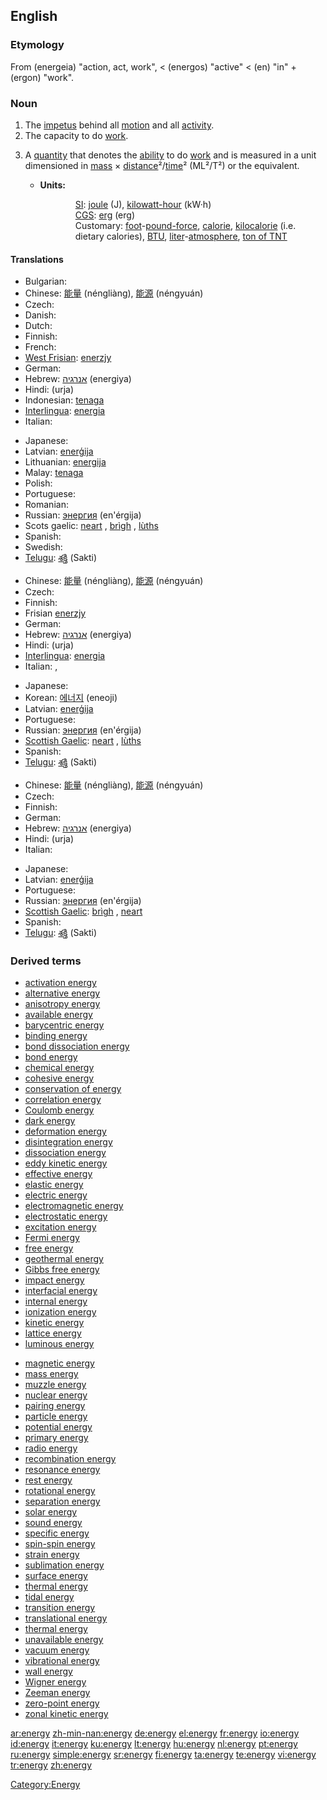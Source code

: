 {{WpEnergyPortal}}
==English==

===Etymology===
From {{AGr.}} '''{{polytonic|[[ἐνέργεια]]}}''' (energeia) "action, act, work", < '''{{polytonic|[[ἐνεργός]]}}''' (energos) "active" < '''{{polytonic|[[ἐν]]}}''' (en) "in" + '''{{polytonic|[[ἔργον]]}}''' (ergon) "work".

===Noun===
{{en-noun|energies}}

# The [[impetus]] behind all [[motion]] and all [[activity]].
# The capacity to do [[work]].
# {{context|physics}} A [[quantity]] that denotes the [[ability]] to do [[work]] and is measured in a unit dimensioned in [[mass]] × [[distance]]²/[[time]]² (ML²/T²) or the equivalent.
#*'''Units:'''
#::[[SI]]: [[joule]] (J), [[kilowatt-hour]] (kW·h)<!--in a strict sense, hours are not part of SI but are acceptable for use with SI-->
#::[[CGS]]: [[erg]] (erg)
#::Customary: [[foot]]-[[pound-force]], [[calorie]], [[kilocalorie]] (i.e. dietary calories), [[BTU]], [[liter]]-[[atmosphere]], [[ton of TNT]]

====Translations====
{{trans-top|impetus behind activity}}
* Bulgarian: {{t+|bg|енергия|f|tr=energija|sc=Cyrl}}
* Chinese: [[能量]] (néngliàng), [[能源]] (néngyuán)
* Czech: {{t+|cs|energie|f}}
* Danish: {{t-|da|energi}}
* Dutch: {{t+|nl|energie|f}}
* Finnish: {{t+|fi|energia}}
* French: {{t+|fr|énergie|f}}
* [[West Frisian]]: [[enerzjy]]
* German: {{t+|de|Energie|f}}
* Hebrew: [[אנרגיה]] (energiya) {{f}}
* Hindi: (urja)
* Indonesian: [[tenaga]]
* [[Interlingua]]: [[energia]]
* Italian: {{t+|it|energia|f}}
{{trans-mid}}
* Japanese: {{t-|ja|エネルギー|tr=enerugī|sc=Jpan}}
* Latvian: [[enerģija]] {{f}}
* Lithuanian: [[energija]] {{f}}
* Malay: [[tenaga]]
* Polish: {{t+|pl|energia|f}}
* Portuguese: {{t+|pt|energia|f}}
* Romanian: {{t+|ro|energie|f}}
* Russian: [[энергия]] (en'érgija) {{f}}
* Scots gaelic: [[neart]] {{m}}, [[brìgh]] {{f}}, [[lùths]] {{m}}
* Spanish: {{t+|es|energía|f}}
* Swedish: {{t+|sv|energi|c}}
* [[Telugu]]: [[శక్తి]] (Sakti)
{{trans-bottom}}

{{trans-top|capacity to do work}}
* Chinese: [[能量]] (néngliàng), [[能源]] (néngyuán)
* Czech: {{t+|cs|energie|f}}
* Finnish: {{t+|fi|energia}}
* Frisian [[enerzjy]]
* German: {{t+|de|Energie|f}}
* Hebrew: [[אנרגיה]] (energiya) {{f}}
* Hindi: (urja)
* [[Interlingua]]: [[energia]]
* Italian: {{t+|it|energia|f}}, {{t+|it|forza|f}}
{{trans-mid}}
* Japanese: {{t-|ja|エネルギー|tr=enerugī|sc=Jpan}}
* Korean: [[에너지]] (eneoji)
* Latvian: [[enerģija]] {{f}}
* Portuguese: {{t+|pt|energia|f}}
* Russian: [[энергия]] (en'érgija) {{f}}
* [[Scottish Gaelic]]: [[neart]] {{m}}, [[lùths]] {{m}}
* Spanish: {{t+|es|energía|f}}
* [[Telugu]]: [[శక్తి]] (Sakti)
{{trans-bottom}}

{{trans-top|physics}}
* Chinese: [[能量]] (néngliàng), [[能源]] (néngyuán)
* Czech: {{t+|cs|energie|f}}
* Finnish: {{t+|fi|energia}}
* German: {{t+|de|Energie|f}}
* Hebrew: [[אנרגיה]] (energiya) {{f}}
* Hindi: (urja)
* Italian: {{t+|it|energia|f}}
{{trans-mid}}
* Japanese: {{t-|ja|エネルギー|tr=enerugī|sc=Jpan}}
* Latvian: [[enerģija]] {{f}}
* Portuguese: {{t+|pt|energia|f}}
* Russian: [[энергия]] (en'érgija) {{f}}
* [[Scottish Gaelic]]: [[brìgh]] {{f}}, [[neart]] {{m}}
* Spanish: {{t+|es|energía|f}}
* [[Telugu]]: [[శక్తి]] (Sakti)
{{trans-bottom}}

===Derived terms===
{{top2}}
*[[activation energy]]
*[[alternative energy]]
*[[anisotropy energy]]
*[[available energy]]
*[[barycentric energy]]
*[[binding energy]]
*[[bond dissociation energy]]
*[[bond energy]]
*[[chemical energy]]
*[[cohesive energy]]
*[[conservation of energy]]
*[[correlation energy]]
*[[Coulomb energy]]
*[[dark energy]]
*[[deformation energy]]
*[[disintegration energy]]
*[[dissociation energy]]
*[[eddy kinetic energy]]
*[[effective energy]]
*[[elastic energy]]
*[[electric energy]]
*[[electromagnetic energy]]
*[[electrostatic energy]]
*[[excitation energy]]
*[[Fermi energy]]
*[[free energy]]
*[[geothermal energy]]
*[[Gibbs free energy]]
*[[impact energy]]
*[[interfacial energy]]
*[[internal energy]]
*[[ionization energy]]
*[[kinetic energy]]
*[[lattice  energy]]
*[[luminous energy]]
{{mid2}}
*[[magnetic energy]]
*[[mass energy]]
*[[muzzle energy]]
*[[nuclear energy]]
*[[pairing energy]]
*[[particle energy]]
*[[potential energy]]
*[[primary energy]]
*[[radio energy]]
*[[recombination energy]]
*[[resonance energy]]
*[[rest energy]]
*[[rotational energy]]
*[[separation energy]]
*[[solar energy]]
*[[sound energy]]
*[[specific energy]]
*[[spin-spin energy]]
*[[strain energy]]
*[[sublimation energy]]
*[[surface energy]]
*[[thermal energy]]
*[[tidal energy]]
*[[transition energy]]
*[[translational energy]]
*[[thermal energy]]
*[[unavailable energy]]
*[[vacuum energy]]
*[[vibrational energy]]
*[[wall energy]]
*[[Wigner energy]]
*[[Zeeman energy]]
*[[zero-point energy]]
*[[zonal kinetic energy]]
{{bottom2}}

[[Category:Energy]]

[[ar:energy]]
[[zh-min-nan:energy]]
[[de:energy]]
[[el:energy]]
[[fr:energy]]
[[io:energy]]
[[id:energy]]
[[it:energy]]
[[ku:energy]]
[[lt:energy]]
[[hu:energy]]
[[nl:energy]]
[[pt:energy]]
[[ru:energy]]
[[simple:energy]]
[[sr:energy]]
[[fi:energy]]
[[ta:energy]]
[[te:energy]]
[[vi:energy]]
[[tr:energy]]
[[zh:energy]]